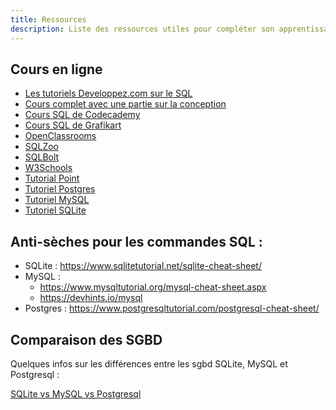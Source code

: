 ```yaml
---
title: Ressources
description: Liste des ressources utiles pour compléter son apprentissage sur les bases de données
---
```


## Cours en ligne

* [Les tutoriels Developpez.com sur le SQL](https://sql.developpez.com/cours/)
* [Cours complet avec une partie sur la conception](https://laurent-audibert.developpez.com/Cours-BD/)
* [Cours SQL de Codecademy](https://www.codecademy.com/learn/learn-sql)
* [Cours SQL de Grafikart](https://www.grafikart.fr/tutoriels/sql)
* [OpenClassrooms](https://openclassrooms.com/fr/courses/4055451-initiez-vous-a-la-gestion-de-bases-de-donnees-avec-mysql)
* [SQLZoo](https://sqlzoo.net/)
* [SQLBolt](https://sqlbolt.com/)
* [W3Schools](https://www.w3schools.com/sql/) 
* [Tutorial Point](https://www.tutorialspoint.com/sql/index.htm)
* [Tutoriel Postgres](https://www.postgresqltutorial.com/)
* [Tutoriel MySQL](https://www.mysqltutorial.org/)
* [Tutoriel SQLite](https://www.sqlitetutorial.net/)

## Anti-sèches pour les commandes SQL :

* SQLite : https://www.sqlitetutorial.net/sqlite-cheat-sheet/ 
* MySQL : 
    * https://www.mysqltutorial.org/mysql-cheat-sheet.aspx
    * https://devhints.io/mysql 
* Postgres : https://www.postgresqltutorial.com/postgresql-cheat-sheet/ 

## Comparaison des SGBD

Quelques infos sur les différences entre les sgbd SQLite, MySQL et Postgresql :

[SQLite vs MySQL vs Postgresql](https://db-engines.com/en/system/SQLite%3BMySQL%3BPostgreSQL)

